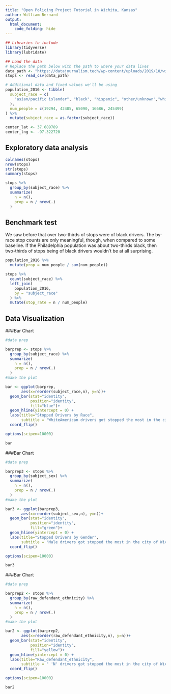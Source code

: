 ```yaml
---
title: "Open Policing Project Tutorial in Wichita, Kansas"
author: William Bernard
output:
  html_document:
    code_folding: hide
---
```


```r
## Libraries to include
library(tidyverse)
library(lubridate)

## Load the data
# Replace the path below with the path to where your data lives
data_path <- "https://datajournalism.tech/wp-content/uploads/2019/10/wichita.csv"
stops <- read_csv(data_path)

# Additional data and fixed values we'll be using
population_2016 <- tibble(
  subject_race = c(
    "asian/pacific islander", "black", "hispanic", "other/unknown","white"
  ),
  num_people = c(19294, 42485, 65090, 16686, 245499)
) %>% 
  mutate(subject_race = as.factor(subject_race))

center_lat <- 37.689789
center_lng <- -97.322720
```

## Exploratory data analysis


```r
colnames(stops)
nrow(stops)
str(stops)
summary(stops)
```
```r
stops %>% 
  group_by(subject_race) %>% 
  summarize(
    n = n(),
    prop = n / nrow(.)
  )
```



## Benchmark test

We saw before that over two-thirds of stops were of black drivers. The by-race
stop counts are only meaningful, though, when compared to some baseline. If
the Philadelphia population was about two-thirds black, then two-thirds of stops
being of black drivers wouldn't be at all surprising. 

```r
population_2016 %>% 
  mutate(prop = num_people / sum(num_people))
```


```r
stops %>% 
  count(subject_race) %>% 
  left_join(
    population_2016,
    by = "subject_race"
  ) %>% 
  mutate(stop_rate = n / num_people)
```


## Data Visualization

###Bar Chart
```r
#data prep

barprep <- stops %>% 
  group_by(subject_race) %>% 
  summarize(
    n = n(),
    prop = n / nrow(.)
  )
#make the plot

bar <- ggplot(barprep,
       aes(x=reorder(subject_race,n), y=n))+
  geom_bar(stat="identity", 
           position="identity", 
           fill="blue")+
  geom_hline(yintercept = 0) +
  labs(title="Stopped Drivers by Race",
       subtitle = "WhiteAmerican drivers got stopped the most in the city of Wichita, Kansas")+
  coord_flip()

options(scipen=10000)

bar
```

###Bar Chart
```r
#data prep

barprep3 <- stops %>% 
  group_by(subject_sex) %>% 
  summarize(
    n = n(),
    prop = n / nrow(.)
  )
#make the plot

bar3 <- ggplot(barprep3,
       aes(x=reorder(subject_sex,n), y=n))+
  geom_bar(stat="identity", 
           position="identity", 
           fill="green")+
  geom_hline(yintercept = 0) +
  labs(title="Stopped Drivers by Gender",
       subtitle = "Male drivers got stopped the most in the city of Wichita, Kansas")+
  coord_flip()

options(scipen=10000)

bar3
```

###Bar Chart
```r
#data prep

barprep2 <- stops %>% 
  group_by(raw_defendant_ethnicity) %>% 
  summarize(
    n = n(),
    prop = n / nrow(.)
  )
#make the plot

bar2 <- ggplot(barprep2,
       aes(x=reorder(raw_defendant_ethnicity,n), y=n))+
  geom_bar(stat="identity", 
           position="identity", 
           fill="yellow")+
  geom_hline(yintercept = 0) +
  labs(title="Raw_defendant_ethnicity",
       subtitle = " 'N' drivers got stopped the most in the city of Wichita, Kansas")+
  coord_flip()

options(scipen=10000)

bar2
```